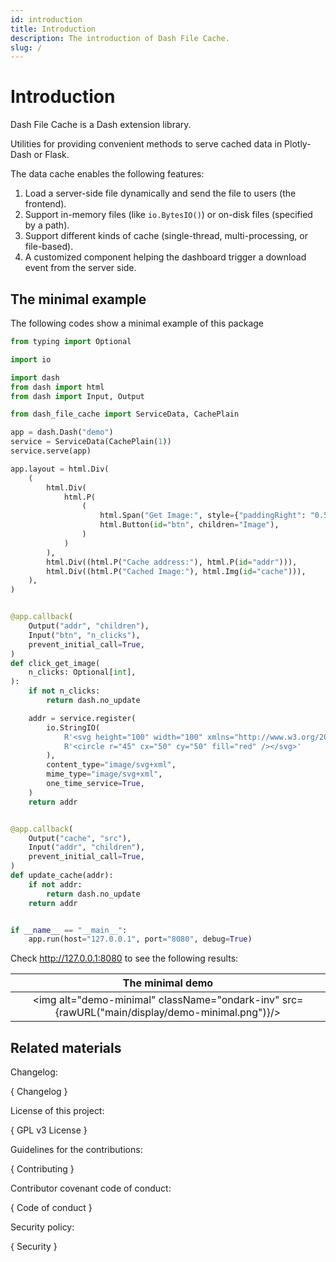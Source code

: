 ```yaml
---
id: introduction
title: Introduction
description: The introduction of Dash File Cache.
slug: /
---
```




# Introduction

Dash File Cache is a Dash extension library.

Utilities for providing convenient methods to serve cached data in Plotly-Dash or Flask.

The data cache enables the following features:

1. Load a server-side file dynamically and send the file to users (the frontend).
2. Support in-memory files (like `io.BytesIO()`) or on-disk files (specified by a path).
3. Support different kinds of cache (single-thread, multi-processing, or file-based).
4. A customized component helping the dashboard trigger a download event from the server side.

## The minimal example

The following codes show a minimal example of this package

```python
from typing import Optional

import io

import dash
from dash import html
from dash import Input, Output

from dash_file_cache import ServiceData, CachePlain

app = dash.Dash("demo")
service = ServiceData(CachePlain(1))
service.serve(app)

app.layout = html.Div(
    (
        html.Div(
            html.P(
                (
                    html.Span("Get Image:", style={"paddingRight": "0.5rem"}),
                    html.Button(id="btn", children="Image"),
                )
            )
        ),
        html.Div((html.P("Cache address:"), html.P(id="addr"))),
        html.Div((html.P("Cached Image:"), html.Img(id="cache"))),
    ),
)


@app.callback(
    Output("addr", "children"),
    Input("btn", "n_clicks"),
    prevent_initial_call=True,
)
def click_get_image(
    n_clicks: Optional[int],
):
    if not n_clicks:
        return dash.no_update

    addr = service.register(
        io.StringIO(
            R'<svg height="100" width="100" xmlns="http://www.w3.org/2000/svg">'
            R'<circle r="45" cx="50" cy="50" fill="red" /></svg>'
        ),
        content_type="image/svg+xml",
        mime_type="image/svg+xml",
        one_time_service=True,
    )
    return addr


@app.callback(
    Output("cache", "src"),
    Input("addr", "children"),
    prevent_initial_call=True,
)
def update_cache(addr):
    if not addr:
        return dash.no_update
    return addr


if __name__ == "__main__":
    app.run(host="127.0.0.1", port="8080", debug=True)
```

Check http://127.0.0.1:8080 to see the following results:

|                                        The minimal demo                                        |
| :--------------------------------------------------------------------------------------------: |
| <img alt="demo-minimal" className="ondark-inv" src={rawURL("main/display/demo-minimal.png")}/> |

## Related materials

Changelog:

<p>
  {
    <DarkButton to={repoURL("blob/main/Changelog.md")} icon={octClock16}>
      Changelog
    </DarkButton>
  }
</p>

License of this project:

<p>
  {
    <DarkButton to={repoURL("blob/main/LICENSE")} icon={octLaw16}>
      GPL v3 License
    </DarkButton>
  }
</p>

Guidelines for the contributions:

<p>
  {
    <DarkButton
      to={repoURL("blob/main/CONTRIBUTING.md")}
      icon={octRepoForked16}
    >
      Contributing
    </DarkButton>
  }
</p>

Contributor covenant code of conduct:

<p>
  {
    <DarkButton
      to={repoURL("blob/main/CODE_OF_CONDUCT.md")}
      icon={octShareAndroid16}
    >
      Code of conduct
    </DarkButton>
  }
</p>

Security policy:

<p>
  {
    <DarkButton to={repoURL("blob/main/SECURITY.md")} icon={octiconShield16}>
      Security
    </DarkButton>
  }
</p>
